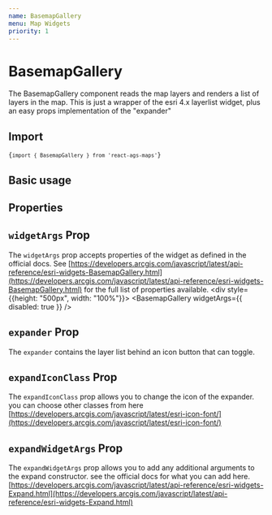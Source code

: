 ```yaml
---
name: BasemapGallery
menu: Map Widgets
priority: 1
---
```



# BasemapGallery
The BasemapGallery component reads the map layers and renders a list of layers in the map. This is just a wrapper of the esri 4.x layerlist widget, plus an easy props implementation of the "expander"


## Import
<code>{`import { BasemapGallery } from 'react-ags-maps'`}</code>

## Basic usage

<Playground>
    <div style={{height: "500px", width: "100%"}}>
        <Map id="BasemapGallery" webMapId="f2e9b762544945f390ca4ac3671cfa72">
            <BasemapGallery />
        </Map>
    </div>
</Playground>

## Properties
<Props of={BasemapGallery} />

## `widgetArgs` Prop
The `widgetArgs` prop accepts properties of the widget as defined in the official docs. See [https://developers.arcgis.com/javascript/latest/api-reference/esri-widgets-BasemapGallery.html](https://developers.arcgis.com/javascript/latest/api-reference/esri-widgets-BasemapGallery.html) for the full list of properties available.
<Playground>
    <div style={{height: "500px", width: "100%"}}>
        <Map id="widgetArgsBasemapGallery" webMapId="f2e9b762544945f390ca4ac3671cfa72">
            <BasemapGallery widgetArgs={{
                disabled: true
            }}
            />
        </Map>
    </div>
</Playground>

 
## `expander` Prop
The `expander` contains the layer list behind an icon button that can toggle.


<Playground>
    <div style={{height: "500px", width: "100%"}}>
        <Map id="BasemapGalleryExpander" webMapId="f2e9b762544945f390ca4ac3671cfa72">
            <BasemapGallery expander />
        </Map>
    </div>
</Playground>

## `expandIconClass` Prop
The `expandIconClass` prop allows you to change the icon of the expander. you can choose other classes from here [https://developers.arcgis.com/javascript/latest/esri-icon-font/](https://developers.arcgis.com/javascript/latest/esri-icon-font/)


<Playground>
    <div style={{height: "500px", width: "100%"}}>
        <Map id="BasemapGalleryExpanderIcon" webMapId="f2e9b762544945f390ca4ac3671cfa72">
            <BasemapGallery expander expandIconClass={'esri-icon-collection'} />
        </Map>
    </div>
</Playground>

## `expandWidgetArgs` Prop
The `expandWidgetArgs` prop allows you to add any additional arguments to the expand constructor. see the official docs for what you can add here.
[https://developers.arcgis.com/javascript/latest/api-reference/esri-widgets-Expand.html](https://developers.arcgis.com/javascript/latest/api-reference/esri-widgets-Expand.html)


<Playground>
    <div style={{height: "500px", width: "100%"}}>
        <Map id="BasemapGalleryexpandWidgetArgs" webMapId="f2e9b762544945f390ca4ac3671cfa72">
            <BasemapGallery 
                expander
                expandIconClass={'esri-icon-collection'}
                expandWidgetArgs={{
                    mode: "drawer",
                    expandTooltip: "Custom Tooltip"
                }}
            />
        </Map>
    </div>
</Playground>